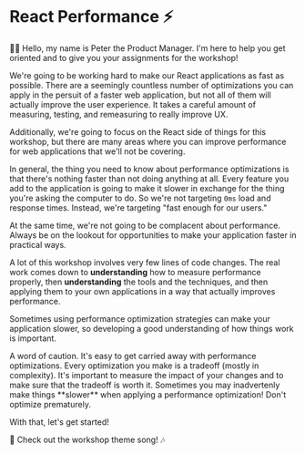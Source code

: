 # React Performance ⚡

<EpicVideo url="https://www.epicreact.dev/workshops/react-performance/react-performance-intro" />

👨‍💼 Hello, my name is Peter the Product Manager. I'm here to help you get
oriented and to give you your assignments for the workshop!

We're going to be working hard to make our React applications as fast as
possible. There are a seemingly countless number of optimizations you can apply
in the persuit of a faster web application, but not all of them will actually
improve the user experience. It takes a careful amount of measuring, testing,
and remeasuring to really improve UX.

Additionally, we're going to focus on the React side of things for this
workshop, but there are many areas where you can improve performance for web
applications that we'll not be covering.

In general, the thing you need to know about performance optimizations is that
there's nothing faster than not doing anything at all. Every feature you add to
the application is going to make it slower in exchange for the thing you're
asking the computer to do. So we're not targeting `0ms` load and response times.
Instead, we're targeting "fast enough for our users."

At the same time, we're not going to be complacent about performance. Always be
on the lookout for opportunities to make your application faster in practical
ways.

A lot of this workshop involves very few lines of code changes. The real work
comes down to **understanding** how to measure performance properly, then
**understanding** the tools and the techniques, and then applying them to your
own applications in a way that actually improves performance.

Sometimes using performance optimization strategies can make your application
slower, so developing a good understanding of how things work is important.

<callout-danger>
	A word of caution. It's easy to get carried away with performance
	optimizations. Every optimization you make is a tradeoff (mostly in
	complexity). It's important to measure the impact of your changes and to make
	sure that the tradeoff is worth it. Sometimes you may inadvertenly make things
	**slower** when applying a performance optimization! Don't optimize
	prematurely.
</callout-danger>

With that, let's get started!

🎵 Check out the workshop theme song! 🎶

<VideoEmbed
	title="Epic React: React Performance Theme Song"
	url="https://www.youtube.com/embed/gm2VVrk9Ues"
/>
